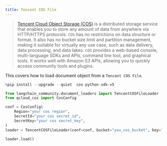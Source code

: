 ```yaml
---
title: Tencent COS File
---
```


>[Tencent Cloud Object Storage (COS)](https://www.tencentcloud.com/products/cos) is a distributed
> storage service that enables you to store any amount of data from anywhere via HTTP/HTTPS protocols.
> `COS` has no restrictions on data structure or format. It also has no bucket size limit and
> partition management, making it suitable for virtually any use case, such as data delivery,
> data processing, and data lakes. `COS` provides a web-based console, multi-language SDKs and APIs,
> command line tool, and graphical tools. It works well with Amazon S3 APIs, allowing you to quickly
> access community tools and plugins.

This covers how to load document object from a `Tencent COS File`.


```python
%pip install --upgrade --quiet  cos-python-sdk-v5
```


```python
from langchain_community.document_loaders import TencentCOSFileLoader
from qcloud_cos import CosConfig
```


```python
conf = CosConfig(
    Region="your cos region",
    SecretId="your cos secret_id",
    SecretKey="your cos secret_key",
)
loader = TencentCOSFileLoader(conf=conf, bucket="you_cos_bucket", key="fake.docx")
```


```python
loader.load()
```
